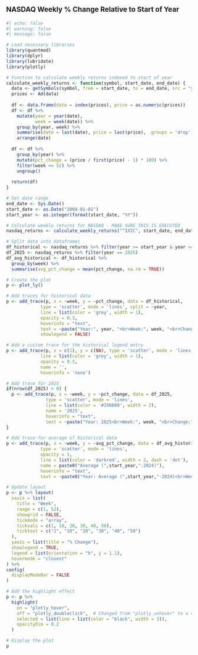 ::: {style="font-size: 14pt;font-weight: bold;margin-bottom: 10px; margin-top: 20px"}
NASDAQ Weekly % Change Relative to Start of Year
:::


```r
#| echo: false
#| warning: false
#| message: false

# Load necessary libraries
library(quantmod)
library(dplyr)
library(lubridate)
library(plotly)

# Function to calculate weekly returns indexed to start of year
calculate_weekly_returns <- function(symbol, start_date, end_date) {
  data <- getSymbols(symbol, from = start_date, to = end_date, src = "yahoo", auto.assign = FALSE)
  prices <- Ad(data)
  
  df <- data.frame(date = index(prices), price = as.numeric(prices))
  df <- df %>%
    mutate(year = year(date),
           week = week(date)) %>%
    group_by(year, week) %>%
    summarise(date = last(date), price = last(price), .groups = 'drop') %>%
    arrange(date)
  
  df <- df %>%
    group_by(year) %>%
    mutate(pct_change = (price / first(price) - 1) * 100) %>%
    filter(week <= 52) %>%
    ungroup()
  
  return(df)
}

# Set date range
end_date <- Sys.Date()
start_date <- as.Date("2008-01-01")
start_year <- as.integer(format(start_date, "%Y"))

# Calculate weekly returns for NASDAQ - MAKE SURE THIS IS EXECUTED
nasdaq_returns <- calculate_weekly_returns("^IXIC", start_date, end_date)

# Split data into dataframes
df_historical <- nasdaq_returns %>% filter(year >= start_year & year <= 2024)
df_2025 <- nasdaq_returns %>% filter(year == 2025)
df_avg_historical <- df_historical %>%
  group_by(week) %>%
  summarise(avg_pct_change = mean(pct_change, na.rm = TRUE))

# Create the plot
p <- plot_ly()

# Add traces for historical data
p <- add_trace(p, x = ~week, y = ~pct_change, data = df_historical,
             type = 'scatter', mode = 'lines', split = ~year,
             line = list(color = 'grey', width = 1),
             opacity = 0.3,
             hoverinfo = "text",
             text = ~paste("Year:", year, "<br>Week:", week, "<br>Change:", round(pct_change, 2), "%"),
             showlegend = FALSE)

# Add a custom trace for the historical legend entry
p <- add_trace(p, x = c(1), y = c(NA), type = 'scatter', mode = 'lines',
             line = list(color = 'grey', width = 1),
             opacity = 0.3,
             name = '',
             hoverinfo = 'none')

# Add trace for 2025
if(nrow(df_2025) > 0) {
  p <- add_trace(p, x = ~week, y = ~pct_change, data = df_2025,
               type = 'scatter', mode = 'lines',
               line = list(color = '#336699', width = 2),
               name = '2025',
               hoverinfo = "text",
               text = ~paste("Year: 2025<br>Week:", week, "<br>Change:", round(pct_change, 2), "%"))
}

# Add trace for average of historical data
p <- add_trace(p, x = ~week, y = ~avg_pct_change, data = df_avg_historical,
             type = 'scatter', mode = 'lines',
             opacity = 1,
             line = list(color = 'darkred', width = 2, dash = 'dot'),
             name = paste0("Average (",start_year,"-2024)"),
             hoverinfo = "text",
             text = ~paste0("Year: Average (",start_year,"-2024)<br>Week:", week, "<br>Change:", round(avg_pct_change, 2), "%"))

# Update layout
p <- p %>% layout(
  xaxis = list(
    title = "Week", 
    range = c(1, 52),
    showgrid = FALSE,
    tickmode = "array",
    tickvals = c(1, 10, 20, 30, 40, 50),
    ticktext = c("1", "10", "20", "30", "40", "50")
  ),
  yaxis = list(title = "% Change"),
  showlegend = TRUE,
  legend = list(orientation = "h", y = 1.1),
  hovermode = "closest"
) %>%
config(
  displayModeBar = FALSE
)

# Add the highlight effect
p <- p %>% 
  highlight(
    on = "plotly_hover",
    off = "plotly_doubleclick",  # Changed from "plotly_unhover" to a valid option
    selected = list(line = list(color = "black", width = 3)),
    opacityDim = 0.2
  )

# Display the plot
p
```
